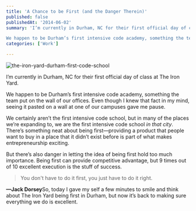```yaml
---
title: 'A Chance to be First (and the Danger Therein)'
published: false
publishedAt: '2014-06-02'
summary: 'I’m currently in Durham, NC for their first official day of class at The Iron Yard.

We happen to be Durham’s first intensive code academy, something the team put on the wall of our offices. Even th...'
categories: ['Work']

---
```


<Image src="/images/blog/a-chance-to-be-first-and-the-danger-therein/a7a97-the-iron-yard-durham-first-code-school.jpg" alt="the-iron-yard-durham-first-code-school" width={800} height={600} />

I’m currently in Durham, NC for their first official day of class at The Iron Yard.

We happen to be Durham’s first intensive code academy, something the team put on the wall of our offices. Even though I knew that fact in my mind, seeing it pasted on a wall at one of our campuses gave me pause.

We certainly aren’t the first intensive code school, but in many of the places we’re expanding to, we are the first intensive code school *in that city*. There’s something neat about being first—providing a product that people want to buy in a place that it didn’t exist before is part of what makes entrepreneurship exciting.

But there’s also danger in letting the idea of being first hold too much importance. Being first can provide competitive advantage, but 9 times out of 10 excellent execution is the stuff of success.

> You don't have to do it first, you just have to do it right.

**—Jack Dorsey**So, today I gave my self a few minutes to smile and think about The Iron Yard being first in Durham, but now it’s back to making sure everything we do is excellent.
